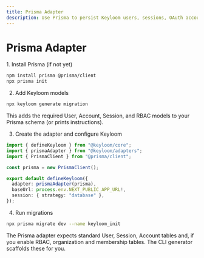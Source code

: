 ```yaml
---
title: Prisma Adapter
description: Use Prisma to persist Keyloom users, sessions, OAuth accounts, and RBAC.
---
```



# Prisma Adapter

<Steps>
1. Install Prisma (if not yet)

```bash
npm install prisma @prisma/client
npx prisma init
```

2. Add Keyloom models

```bash
npx keyloom generate migration
```

This adds the required User, Account, Session, and RBAC models to your Prisma schema (or prints instructions).

3. Create the adapter and configure Keyloom

```ts title="keyloom.config.ts"
import { defineKeyloom } from "@keyloom/core";
import { prismaAdapter } from "@keyloom/adapters";
import { PrismaClient } from "@prisma/client";

const prisma = new PrismaClient();

export default defineKeyloom({
  adapter: prismaAdapter(prisma),
  baseUrl: process.env.NEXT_PUBLIC_APP_URL!,
  session: { strategy: "database" },
});
```

4. Run migrations

```bash
npx prisma migrate dev --name keyloom_init
```

</Steps>

<Callout>
  The Prisma adapter expects standard User, Session, Account tables and, if you
  enable RBAC, organization and membership tables. The CLI generator scaffolds
  these for you.
</Callout>
